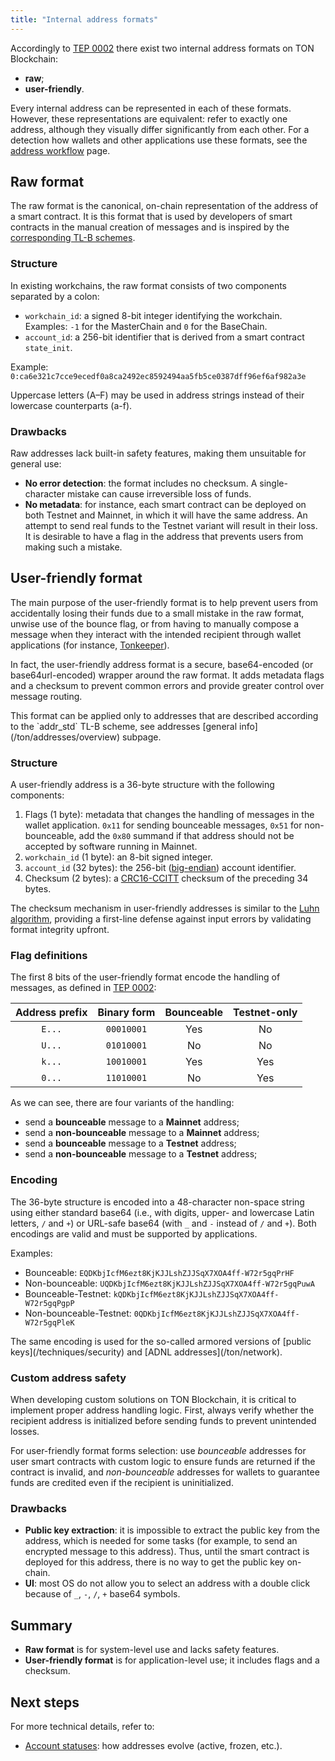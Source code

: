 ```yaml
---
title: "Internal address formats"
---
```


Accordingly to [TEP 0002](https://github.com/ton-blockchain/TEPs/blob/master/text/0002-address.md#smart-contract-addresses)
there exist two internal address formats on TON Blockchain:

- **raw**;
- **user-friendly**.

Every internal address can be represented in each of these formats. However, these representations are equivalent: refer to exactly one address,
although they visually differ significantly from each other.
For a detection how wallets and other applications use these formats, see the [address workflow](/ecosystem/wallet-apps/addresses-workflow) page.

## Raw format

The raw format is the canonical, on-chain representation of the address of a smart contract.
It is this format that is used by developers of smart contracts in the manual creation
of messages and is inspired by the [corresponding TL-B schemes](https://github.com/ton-blockchain/ton/blob/cac968f77dfa5a14e63db40190bda549f0eaf746/crypto/block/block.tlb#L100-L110).

### Structure

In existing workchains, the raw format consists of two components separated by a colon:

- `workchain_id`: a signed 8-bit integer identifying the workchain.<br />
  Examples: `-1` for the MasterChain and `0` for the BaseChain.
- `account_id`: a 256-bit identifier that is derived from a smart contract `state_init`.

Example:
`0:ca6e321c7cce9ecedf0a8ca2492ec8592494aa5fb5ce0387dff96ef6af982a3e`

Uppercase letters (A–F) may be used in address strings instead of their lowercase counterparts (a-f).

### Drawbacks

Raw addresses lack built-in safety features, making them unsuitable for general use:

- **No error detection**: the format includes no checksum. A single-character mistake can cause irreversible loss of funds.
- **No metadata**: for instance, each smart contract can be deployed on both Testnet and Mainnet, in which it will have the same address.
  An attempt to send real funds to the Testnet variant will result in their loss. It is desirable to have a flag in the address that prevents users from making such a mistake.

## User-friendly format

The main purpose of the user-friendly format is to help prevent users from accidentally losing their funds due to a small mistake
in the raw format, unwise use of the bounce flag, or from having to manually compose a message when they interact with the
intended recipient through wallet applications (for instance, [Tonkeeper](https://tonkeeper.com/)).

In fact, the user-friendly address format is a secure, base64-encoded (or base64url-encoded) wrapper around the raw format. It adds metadata
flags and a checksum to prevent common errors and provide greater control over message routing.

<Warning>
  This format can be applied only to addresses that are described according to the `addr_std` TL-B scheme, see addresses [general info](/ton/addresses/overview) subpage.
</Warning>

### Structure

A user-friendly address is a 36-byte structure with the following components:

1. Flags (1 byte): metadata that changes the handling of messages in the wallet application. `0x11` for sending bounceable messages, `0x51` for non-bounceable, add the `0x80` summand if that address should not be accepted by software running in Mainnet.
1. `workchain_id` (1 byte): an 8-bit signed integer.
1. `account_id` (32 bytes): the 256-bit ([big-endian](https://www.freecodecamp.org/news/what-is-endianness-big-endian-vs-little-endian/)) account identifier.
1. Checksum (2 bytes): a [CRC16-CCITT](https://github.com/ton-blockchain/ton-kotlin/blob/main/crypto/src/crc16.kt) checksum of the preceding 34 bytes.

The checksum mechanism in user-friendly addresses is similar to the [Luhn algorithm](https://en.wikipedia.org/wiki/Luhn_algorithm), providing a first-line defense against input errors by validating format integrity upfront.

### Flag definitions

The first 8 bits of the user-friendly format encode the handling of messages, as defined in [TEP 0002](https://github.com/ton-blockchain/TEPs/blob/master/text/0002-address.md#smart-contract-addresses):

| Address prefix | Binary form | Bounceable | Testnet-only |
| :------------: | :---------: | :--------: | :----------: |
|     `E...`     |  `00010001` |     Yes    |      No      |
|     `U...`     |  `01010001` |     No     |      No      |
|     `k...`     |  `10010001` |     Yes    |      Yes     |
|     `0...`     |  `11010001` |     No     |      Yes     |

As we can see, there are four variants of the handling:

- send a **bounceable** message to a **Mainnet** address;
- send a **non-bounceable** message to a **Mainnet** address;
- send a **bounceable** message to a **Testnet** address;
- send a **non-bounceable** message to a **Testnet** address;

### Encoding

The 36-byte structure is encoded into a 48-character non-space string using either standard base64 (i.e., with digits, upper- and lowercase Latin letters, `/` and `+`) or URL-safe base64 (with `_` and `-` instead of `/` and `+`). Both encodings are valid and must be supported by applications.

Examples:

- Bounceable: `EQDKbjIcfM6ezt8KjKJJLshZJJSqX7XOA4ff-W72r5gqPrHF`
- Non-bounceable: `UQDKbjIcfM6ezt8KjKJJLshZJJSqX7XOA4ff-W72r5gqPuwA`
- Bounceable-Testnet: `kQDKbjIcfM6ezt8KjKJJLshZJJSqX7XOA4ff-W72r5gqPgpP`
- Non-bounceable-Testnet: `0QDKbjIcfM6ezt8KjKJJLshZJJSqX7XOA4ff-W72r5gqPleK`

<Note>
  The same encoding is used for the so-called armored versions of [public keys](/techniques/security)
  and [ADNL addresses](/ton/network).
</Note>

### Custom address safety

When developing custom solutions on TON Blockchain, it is critical to implement proper address handling logic. First, always verify whether the recipient address is initialized before sending funds to prevent unintended losses.

For user-friendly format forms selection: use _bounceable_ addresses for user smart contracts with custom logic to ensure funds are returned if the contract is invalid, and _non-bounceable_ addresses for wallets to guarantee funds are credited even if the recipient is uninitialized.

### Drawbacks

- **Public key extraction**: it is impossible to extract the public key from the address, which is needed for some tasks (for example,
  to send an encrypted message to this address). Thus, until the smart contract is deployed for this address, there is no way to get the public key on-chain.
- **UI**: most OS do not allow you to select an address with a double click because of `_`, `-`, `/`, `+` base64 symbols.

## Summary

- **Raw format** is for system-level use and lacks safety features.
- **User-friendly format** is for application-level use; it includes flags and a checksum.

## Next steps

For more technical details, refer to:

- [Account statuses](/ton/statuses): how addresses evolve (active, frozen, etc.).

